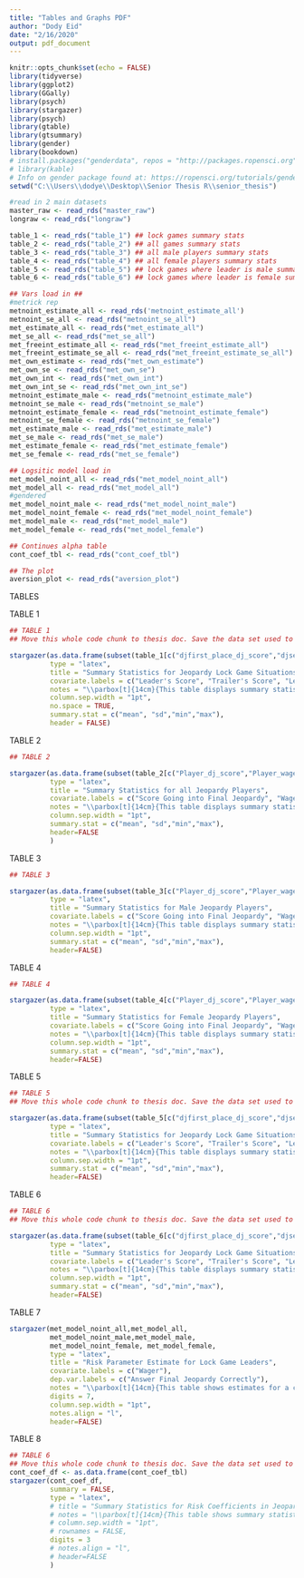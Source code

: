 ```yaml
---
title: "Tables and Graphs PDF"
author: "Dody Eid"
date: "2/16/2020"
output: pdf_document
---
```


```r
knitr::opts_chunk$set(echo = FALSE)
library(tidyverse)
library(ggplot2)
library(GGally)
library(psych)
library(stargazer)
library(psych)
library(gtable)
library(gtsummary)
library(gender)
library(bookdown)
# install.packages("genderdata", repos = "http://packages.ropensci.org", type = "source")
# library(kable)
# Info on gender package found at: https://ropensci.org/tutorials/gender_tutorial/
setwd("C:\\Users\\dodye\\Desktop\\Senior Thesis R\\senior_thesis")

#read in 2 main datasets
master_raw <- read_rds("master_raw")
longraw <- read_rds("longraw")

table_1 <- read_rds("table_1") ## lock games summary stats
table_2 <- read_rds("table_2") ## all games summary stats
table_3 <- read_rds("table_3") ## all male players summary stats
table_4 <- read_rds("table_4") ## all female players summary stats
table_5 <- read_rds("table_5") ## lock games where leader is male summary stats
table_6 <- read_rds("table_6") ## lock games where leader is female summary stats

## Vars load in ##
#metrick rep
metnoint_estimate_all <- read_rds('metnoint_estimate_all')
metnoint_se_all <- read_rds("metnoint_se_all")
met_estimate_all <- read_rds("met_estimate_all")
met_se_all <- read_rds("met_se_all")
met_freeint_estimate_all <- read_rds("met_freeint_estimate_all")
met_freeint_estimate_se_all <- read_rds("met_freeint_estimate_se_all")
met_own_estimate <- read_rds("met_own_estimate")
met_own_se <- read_rds("met_own_se")
met_own_int <- read_rds("met_own_int")
met_own_int_se <- read_rds("met_own_int_se")
metnoint_estimate_male <- read_rds("metnoint_estimate_male")
metnoint_se_male <- read_rds("metnoint_se_male")
metnoint_estimate_female <- read_rds("metnoint_estimate_female")
metnoint_se_female <- read_rds("metnoint_se_female")
met_estimate_male <- read_rds("met_estimate_male")
met_se_male <- read_rds("met_se_male")
met_estimate_female <- read_rds("met_estimate_female")
met_se_female <- read_rds("met_se_female")

## Logsitic model load in
met_model_noint_all <- read_rds("met_model_noint_all")
met_model_all <- read_rds("met_model_all")
#gendered
met_model_noint_male <- read_rds("met_model_noint_male")
met_model_noint_female <- read_rds("met_model_noint_female")
met_model_male <- read_rds("met_model_male")
met_model_female <- read_rds("met_model_female")

## Continues alpha table
cont_coef_tbl <- read_rds("cont_coef_tbl")

## The plot
aversion_plot <- read_rds("aversion_plot")
```

TABLES

TABLE 1
```r
## TABLE 1
## Move this whole code chunk to thesis doc. Save the data set used to WD.

stargazer(as.data.frame(subset(table_1[c("djfirst_place_dj_score","djsecond_place_dj_score","djfirst_place_wager","djfirst_gotit","djsecond_gotit","streak")])), 
          type = "latex", 
          title = "Summary Statistics for Jeopardy Lock Game Situations", 
          covariate.labels = c("Leader's Score", "Trailer's Score", "Leader's Wager", "Leader Got It?", "Trailer Got It?", "Streak"), 
          notes = "\\parbox[t]{14cm}{This table displays summary statistics for lock games on the game show Jeopardy. Lock games  are situations when the leader going into Final Jeopardy has more than double the score of the trailer. These data were scraped from the J!Archive, accessible at www.j-archive.com.}", 
          column.sep.width = "1pt", 
          no.space = TRUE,
          summary.stat = c("mean", "sd","min","max"),
          header = FALSE)

```

TABLE 2
```r
## TABLE 2

stargazer(as.data.frame(subset(table_2[c("Player_dj_score","Player_wager","Player_gotit","Player_final_score","Player_coryat","male")])),
          type = "latex",
          title = "Summary Statistics for all Jeopardy Players",
          covariate.labels = c("Score Going into Final Jeopardy", "Wager", "Correct", "Final Score", "Final Coryat", "Male"),
          notes = "\\parbox[t]{14cm}{This table displays summary statistics for players on the game show Jeopardy. These data were scraped from the J!Archive, accessible at www.j-archive.com.}",
          column.sep.width = "1pt",
          summary.stat = c("mean", "sd","min","max"),
          header=FALSE
          )
```

TABLE 3
```r
## TABLE 3

stargazer(as.data.frame(subset(table_3[c("Player_dj_score","Player_wager","Player_gotit","Player_final_score","Player_coryat")])),
          type = "latex", 
          title = "Summary Statistics for Male Jeopardy Players", 
          covariate.labels = c("Score Going into Final Jeopardy", "Wager", "Correct", "Final Score", "Final Coryat"), 
          notes = "\\parbox[t]{14cm}{This table displays summary statistics for male players in the game show Jeopardy. These data were scraped from the J!Archive, accessible at www.j-archive.com.}", 
          column.sep.width = "1pt",
          summary.stat = c("mean", "sd","min","max"),
          header=FALSE)

```

TABLE 4
```r
## TABLE 4

stargazer(as.data.frame(subset(table_4[c("Player_dj_score","Player_wager","Player_gotit","Player_final_score","Player_coryat")])),
          type = "latex", 
          title = "Summary Statistics for Female Jeopardy Players", 
          covariate.labels = c("Score Going into Final Jeopardy", "Wager", "Correct", "Final Score", "Final Coryat"), 
          notes = "\\parbox[t]{14cm}{This table displays summary statistics for female players on the game show Jeopardy. These data were scraped from the J!Archive, accessible at www.j-archive.com.}", 
          column.sep.width = "1pt", 
          summary.stat = c("mean", "sd","min","max"),
          header=FALSE)
```

TABLE 5
```r
## TABLE 5
## Move this whole code chunk to thesis doc. Save the data set used to WD.

stargazer(as.data.frame(subset(table_5[c("djfirst_place_dj_score","djsecond_place_dj_score","djfirst_place_wager","djfirst_gotit","djsecond_gotit")])), 
          type = "latex",
          title = "Summary Statistics for Jeopardy Lock Game Situations When the Leader is Male", 
          covariate.labels = c("Leader's Score", "Trailer's Score", "Leader's Wager", "Leader Got It?", "Trailer Got It?"),
          notes = "\\parbox[t]{14cm}{This table displays summary statistics for lock game situations when the leader is male. These data were scraped from the J!Archive, accessible at www.j-archive.com.}", 
          column.sep.width = "1pt",
          summary.stat = c("mean", "sd","min","max"),
          header=FALSE)

```

TABLE 6
```r
## TABLE 6
## Move this whole code chunk to thesis doc. Save the data set used to WD.

stargazer(as.data.frame(subset(table_6[c("djfirst_place_dj_score","djsecond_place_dj_score","djfirst_place_wager","djfirst_gotit","djsecond_gotit")])), 
          type = "latex", 
          title = "Summary Statistics for Jeopardy Lock Game Situations When the Leader is Female", 
          covariate.labels = c("Leader's Score", "Trailer's Score", "Leader's Wager", "Leader Got It?", "Trailer Got It?"), 
          notes = "\\parbox[t]{14cm}{This table displays summary statistics for lock game situations when the leader is female. These data were scraped from the J!Archive, accessible at www.j-archive.com.}", 
          column.sep.width = "1pt",
          summary.stat = c("mean", "sd","min","max"),
          header=FALSE)

```

TABLE 7
```r
stargazer(met_model_noint_all,met_model_all,
          met_model_noint_male,met_model_male,
          met_model_noint_female, met_model_female,
          type = "latex",
          title = "Risk Parameter Estimate for Lock Game Leaders",
          covariate.labels = c("Wager"),
          dep.var.labels = c("Answer Final Jeopardy Correctly"),
          notes = "\\parbox[t]{14cm}{This table shows estimates for a coefficient of absolute risk aversion that best explains the decision making of lock game leaders on Jeopardy assuming they follow exponential utility functions (See Metrick (1995) for the first iteration of this analysis). I regress wagers on whether or not a player answered Final Jeopardy correctly to estimate a single risk parameter for the sample. Regression (1) forces the intercept term of the regression to be zero so as to better fit the model's utility specification, while regression (2) allows for a free intercept estimate. The estimate in regression (1) implies a coefficient of absolute risk aversion of 0.0000045638, while this estimate under regression (2) is 0.0000273003.}",
          digits = 7,
          column.sep.width = "1pt",
          notes.align = "l",
          header=FALSE)
```

TABLE 8
```r
## TABLE 6
## Move this whole code chunk to thesis doc. Save the data set used to WD.
cont_coef_df <- as.data.frame(cont_coef_tbl)
stargazer(cont_coef_df,
          summary = FALSE,
          type = "latex",
          # title = "Summary Statistics for Risk Coefficients in Jeopardy",
          # notes = "\\parbox[t]{14cm}{This table shows summary statistics for coefficients of absolute risk aversion (alpha) expressed by wagering decisions in Jeopardy lock game situations.}",
          # column.sep.width = "1pt",
          # rownames = FALSE,
          digits = 3
          # notes.align = "l",
          # header=FALSE
          )
```